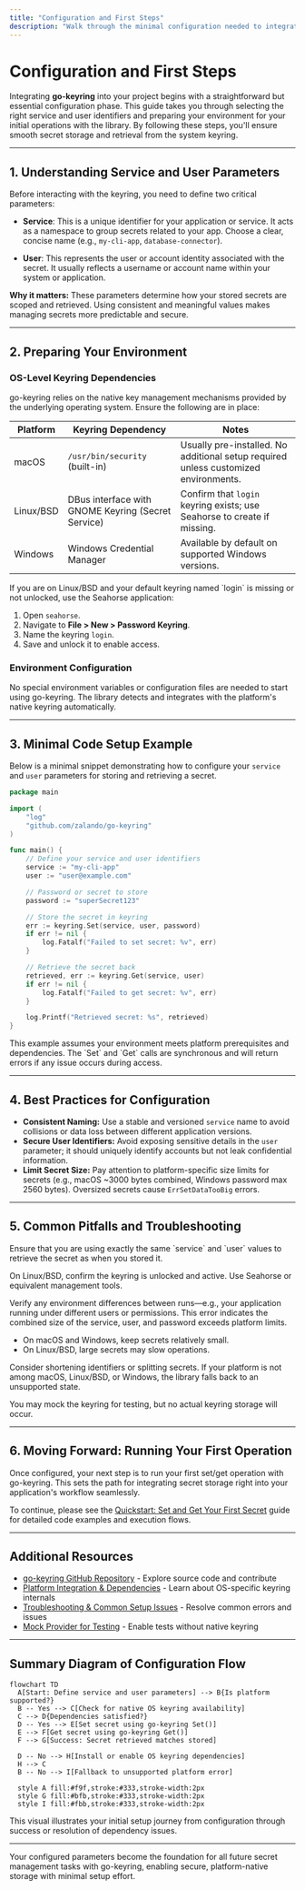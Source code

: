 ```yaml
---
title: "Configuration and First Steps"
description: "Walk through the minimal configuration needed to integrate go-keyring. Includes service and user parameter selection, and setting up your environment for a first run."
---
```


# Configuration and First Steps

Integrating **go-keyring** into your project begins with a straightforward but essential configuration phase. This guide takes you through selecting the right service and user identifiers and preparing your environment for your initial operations with the library. By following these steps, you'll ensure smooth secret storage and retrieval from the system keyring.

---

## 1. Understanding Service and User Parameters

Before interacting with the keyring, you need to define two critical parameters:

- **Service**: This is a unique identifier for your application or service. It acts as a namespace to group secrets related to your app. Choose a clear, concise name (e.g., `my-cli-app`, `database-connector`).

- **User**: This represents the user or account identity associated with the secret. It usually reflects a username or account name within your system or application.

**Why it matters:** These parameters determine how your stored secrets are scoped and retrieved. Using consistent and meaningful values makes managing secrets more predictable and secure.

---

## 2. Preparing Your Environment

### OS-Level Keyring Dependencies

go-keyring relies on the native key management mechanisms provided by the underlying operating system. Ensure the following are in place:

| Platform   | Keyring Dependency                                  | Notes                                                                                 |
|------------|----------------------------------------------------|---------------------------------------------------------------------------------------|
| macOS      | `/usr/bin/security` (built-in)                     | Usually pre-installed. No additional setup required unless customized environments.    |
| Linux/BSD  | DBus interface with GNOME Keyring (Secret Service) | Confirm that `login` keyring exists; use Seahorse to create if missing.                |
| Windows    | Windows Credential Manager                          | Available by default on supported Windows versions.                                  |

<Tip>
If you are on Linux/BSD and your default keyring named `login` is missing or not unlocked, use the Seahorse application:

1. Open `seahorse`.
2. Navigate to **File > New > Password Keyring**.
3. Name the keyring `login`.
4. Save and unlock it to enable access.
</Tip>

### Environment Configuration

No special environment variables or configuration files are needed to start using go-keyring. The library detects and integrates with the platform's native keyring automatically.

---

## 3. Minimal Code Setup Example

Below is a minimal snippet demonstrating how to configure your `service` and `user` parameters for storing and retrieving a secret.

```go
package main

import (
    "log"
    "github.com/zalando/go-keyring"
)

func main() {
    // Define your service and user identifiers
    service := "my-cli-app"
    user := "user@example.com"

    // Password or secret to store
    password := "superSecret123"

    // Store the secret in keyring
    err := keyring.Set(service, user, password)
    if err != nil {
        log.Fatalf("Failed to set secret: %v", err)
    }

    // Retrieve the secret back
    retrieved, err := keyring.Get(service, user)
    if err != nil {
        log.Fatalf("Failed to get secret: %v", err)
    }

    log.Printf("Retrieved secret: %s", retrieved)
}
```

<Tip>
This example assumes your environment meets platform prerequisites and dependencies. The `Set` and `Get` calls are synchronous and will return errors if any issue occurs during access.
</Tip>

---

## 4. Best Practices for Configuration

- **Consistent Naming:** Use a stable and versioned `service` name to avoid collisions or data loss between different application versions.
- **Secure User Identifiers:** Avoid exposing sensitive details in the `user` parameter; it should uniquely identify accounts but not leak confidential information.
- **Limit Secret Size:** Pay attention to platform-specific size limits for secrets (e.g., macOS ~3000 bytes combined, Windows password max 2560 bytes). Oversized secrets cause `ErrSetDataTooBig` errors.

---

## 5. Common Pitfalls and Troubleshooting

<AccordionGroup title="Troubleshooting Common Configuration Issues">
<Accordion title="Secret Not Found After Setting">
  Ensure that you are using exactly the same `service` and `user` values to retrieve the secret as when you stored it.
  
  On Linux/BSD, confirm the keyring is unlocked and active. Use Seahorse or equivalent management tools.
  
  Verify any environment differences between runs—e.g., your application running under different users or permissions.
</Accordion>
<Accordion title="ErrSetDataTooBig Error">
  This error indicates the combined size of the service, user, and password exceeds platform limits.
  
  - On macOS and Windows, keep secrets relatively small.
  - On Linux/BSD, large secrets may slow operations.
  
  Consider shortening identifiers or splitting secrets.
</Accordion>
<Accordion title="Unsupported Platform Errors">
  If your platform is not among macOS, Linux/BSD, or Windows, the library falls back to an unsupported state.
  
  You may mock the keyring for testing, but no actual keyring storage will occur.
</Accordion>
</AccordionGroup>

---

## 6. Moving Forward: Running Your First Operation

Once configured, your next step is to run your first set/get operation with go-keyring. This sets the path for integrating secret storage right into your application's workflow seamlessly.

To continue, please see the [Quickstart: Set and Get Your First Secret](/getting-started/usage-validation/quickstart-example) guide for detailed code examples and execution flows.

---

## Additional Resources

- [go-keyring GitHub Repository](https://github.com/zalando/go-keyring) - Explore source code and contribute
- [Platform Integration & Dependencies](/overview/architecture-usecases-integration/platform-integration) - Learn about OS-specific keyring internals
- [Troubleshooting & Common Setup Issues](/getting-started/usage-validation/troubleshooting) - Resolve common errors and issues
- [Mock Provider for Testing](/getting-started/usage-validation/mock-validation) - Enable tests without native keyring

---

## Summary Diagram of Configuration Flow

```mermaid
flowchart TD
  A[Start: Define service and user parameters] --> B{Is platform supported?}
  B -- Yes --> C[Check for native OS keyring availability]
  C --> D{Dependencies satisfied?}
  D -- Yes --> E[Set secret using go-keyring Set()]
  E --> F[Get secret using go-keyring Get()]
  F --> G[Success: Secret retrieved matches stored]

  D -- No --> H[Install or enable OS keyring dependencies]
  H --> C
  B -- No --> I[Fallback to unsupported platform error]

  style A fill:#f9f,stroke:#333,stroke-width:2px
  style G fill:#bfb,stroke:#333,stroke-width:2px
  style I fill:#fbb,stroke:#333,stroke-width:2px
```

This visual illustrates your initial setup journey from configuration through success or resolution of dependency issues.

---

Your configured parameters become the foundation for all future secret management tasks with go-keyring, enabling secure, platform-native storage with minimal setup effort.



